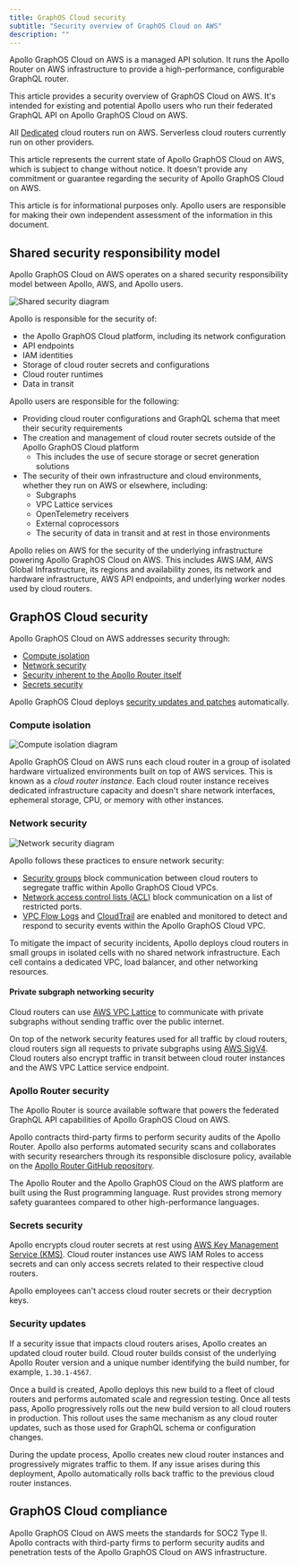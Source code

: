 ```yaml
---
title: GraphOS Cloud security
subtitle: "Security overview of GraphOS Cloud on AWS"
description: ""
---
```


Apollo GraphOS Cloud on AWS is a managed API solution.
It runs the Apollo Router on AWS infrastructure to provide a high-performance, configurable GraphQL router.

This article provides a security overview of GraphOS Cloud on AWS. 
It's intended for existing and potential Apollo users who run their federated GraphQL API on Apollo GraphOS Cloud on AWS.

<Note>

All [Dedicated](./dedicated) cloud routers run on AWS. Serverless cloud routers currently run on other providers.

</Note>

This article represents the current state of Apollo GraphOS Cloud on AWS, which is subject to change without notice.
It doesn't provide any commitment or guarantee regarding the security of Apollo GraphOS Cloud on AWS.

This article is for informational purposes only.
Apollo users are responsible for making their own independent assessment of the information in this document.

## Shared security responsibility model

Apollo GraphOS Cloud on AWS operates on a shared security responsibility model between Apollo, AWS, and Apollo users.

<img src="to-do" alt="Shared security diagram" />

Apollo is responsible for the security of:

- the Apollo GraphOS Cloud platform, including its network configuration
- API endpoints
- IAM identities
- Storage of cloud router secrets and configurations
- Cloud router runtimes
- Data in transit

Apollo users are responsible for the following:

- Providing cloud router configurations and GraphQL schema that meet their security requirements
- The creation and management of cloud router secrets outside of the Apollo GraphOS Cloud platform
    - This includes the use of secure storage or secret generation solutions
- The security of their own infrastructure and cloud environments, whether they run on AWS or elsewhere, including:
    - Subgraphs
    - VPC Lattice services
    - OpenTelemetry receivers
    - External coprocessors
    - The security of data in transit and at rest in those environments

Apollo relies on AWS for the security of the underlying infrastructure powering Apollo GraphOS Cloud on AWS.
This includes AWS IAM, AWS Global Infrastructure, its regions and availability zones, its network and hardware infrastructure, AWS API endpoints, and underlying worker nodes used by cloud routers.

## GraphOS Cloud security

Apollo GraphOS Cloud on AWS addresses security through:
- [Compute isolation](#compute-isolation)
- [Network security](#network-security)
- [Security inherent to the Apollo Router itself](#apollo-router-security)
- [Secrets security](#secrets-security)

Apollo GraphOS Cloud deploys [security updates and patches](#security-updates) automatically.

### Compute isolation

<img src="to-do" alt="Compute isolation diagram" />

Apollo GraphOS Cloud on AWS runs each cloud router in a group of isolated hardware virtualized environments built on top of AWS services.
This is known as a _cloud router instance_. Each cloud router instance receives dedicated infrastructure capacity and doesn't share network interfaces, ephemeral storage, CPU, or memory with other instances.

### Network security

<img src="to-do" alt="Network security diagram" />

Apollo follows these practices to ensure network security:

- [Security groups](https://docs.aws.amazon.com/vpc/latest/userguide/vpc-security-groups.html) block communication between cloud routers to segregate traffic within Apollo GraphOS Cloud VPCs.
- [Network access control lists (ACL)](https://docs.aws.amazon.com/vpc/latest/userguide/vpc-network-acls.html) block communication on a list of restricted ports.
- [VPC Flow Logs](https://docs.aws.amazon.com/vpc/latest/userguide/flow-logs.html) and [CloudTrail](https://docs.aws.amazon.com/awscloudtrail/latest/userguide/cloudtrail-user-guide.html) are enabled and monitored to detect and respond to security events within the Apollo GraphOS Cloud VPC.

To mitigate the impact of security incidents, Apollo deploys cloud routers in small groups in isolated cells with no shared network infrastructure.
Each cell contains a dedicated VPC, load balancer, and other networking resources.

#### Private subgraph networking security

Cloud routers can use [AWS VPC Lattice](https://aws.amazon.com/vpc/lattice/) to communicate with private subgraphs without sending traffic over the public internet.

On top of the network security features used for all traffic by cloud routers, cloud routers sign all requests to private subgraphs using [AWS SigV4](https://docs.aws.amazon.com/AmazonS3/latest/API/sig-v4-authenticating-requests.html).
Cloud routers also encrypt traffic in transit between cloud router instances and the AWS VPC Lattice service endpoint.

### Apollo Router security

The Apollo Router is source available software that powers the federated GraphQL API capabilities of Apollo GraphOS Cloud on AWS.

Apollo contracts third-party firms to perform security audits of the Apollo Router. Apollo also performs automated security scans and collaborates with security researchers through its responsible disclosure policy, available on the [Apollo Router GitHub repository](https://github.com/apollographql/router).

The Apollo Router and the Apollo GraphOS Cloud on the AWS platform are built using the Rust programming language. Rust provides strong memory safety guarantees compared to other high-performance languages.

### Secrets security

Apollo encrypts cloud router secrets at rest using [AWS Key Management Service (KMS)](https://aws.amazon.com/kms/).
Cloud router instances use AWS IAM Roles to access secrets and can only access secrets related to their respective cloud routers.

Apollo employees can't access cloud router secrets or their decryption keys.

### Security updates

If a security issue that impacts cloud routers arises, Apollo creates an updated cloud router build. Cloud router builds consist of the underlying Apollo Router version and a unique number identifying the build number, for example, `1.30.1-4567`.

Once a build is created, Apollo deploys this new build to a fleet of cloud routers and performs automated scale and regression testing.
Once all tests pass, Apollo progressively rolls out the new build version to all cloud routers in production.
This rollout uses the same mechanism as any cloud router updates, such as those used for GraphQL schema or configuration changes.

During the update process, Apollo creates new cloud router instances and progressively migrates traffic to them. If any issue arises during this deployment, Apollo automatically rolls back traffic to the previous cloud router instances.

## GraphOS Cloud compliance

Apollo GraphOS Cloud on AWS meets the standards for SOC2 Type II.
Apollo contracts with third-party firms to perform security audits and penetration tests of the Apollo GraphOS Cloud on AWS infrastructure.